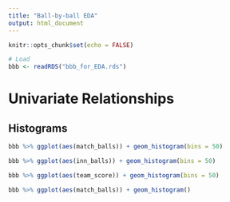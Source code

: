 ```yaml
---
title: "Ball-by-ball EDA"
output: html_document
---
```


```r
knitr::opts_chunk$set(echo = FALSE)

# Load
bbb <- readRDS("bbb_for_EDA.rds")
```


# Univariate Relationships

## Histograms
```r
bbb %>% ggplot(aes(match_balls)) + geom_histogram(bins = 50)
```

```r
bbb %>% ggplot(aes(inn_balls)) + geom_histogram(bins = 50)
```

```r
bbb %>% ggplot(aes(team_score)) + geom_histogram(bins = 50)
```

```r
bbb %>% ggplot(aes(match_balls)) + geom_histogram()
```

